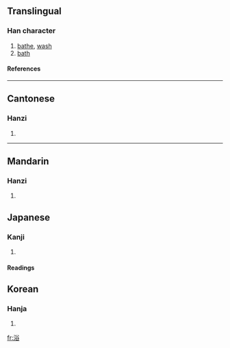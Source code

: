 ==Translingual==
===Han character===
{{Han char|rn=85|rad=水|as=07|sn=10|four=3816<sub>8</sub>|canj=水金人口 (ECOR)}}
# [[bathe]], [[wash]]
# [[bath]]
====References====
{{Han ref|kx=0625.090|dkj=17496|dj=1023.060|hdz=31629.030|uh=6D74|ud=28020|bh=AF44|bd=44868}}

----
==Cantonese==
===Hanzi===
{{yue-hanzi|jyut=|y=yuk6}}
# {{defn|Cantonese}}

----
==Mandarin==
===Hanzi===
{{cmn-hanzi|pin=[[yù]] (yu4)|wg=yü<sup>4</sup>}}
# {{defn|Mandarin}}





== Japanese ==
===Kanji===
{{ja-kanji|grade=|rs=水07}}
# {{defn|Japanese}} 
====Readings====
{{ja-readings|on=[[よく]] ([[yoku]])|kun=[[あびる]] ([[浴びる]], [[abiru]]), [[あびせる]] ([[浴びせる]], [[abiseru]]), [[ゆあみ]] ([[湯浴み]], [[yuami]])}}


==Korean==
===Hanja===
{{ko-hanja|hangeul=욕|eumhun=|rv=yok|mr=yok|y=yok}}
# {{defn|Korean}}

[[fr:浴]]